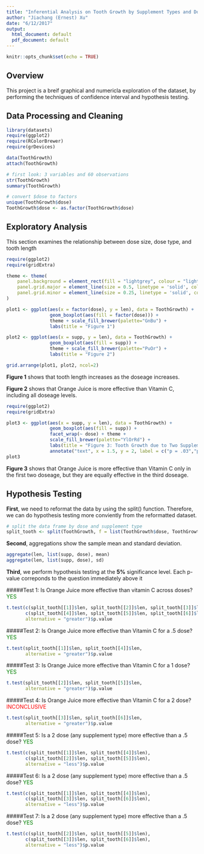 ```yaml
---
title: "Inferential Analysis on Tooth Growth by Supplement Types and Dosages"
author: "Jiachang (Ernest) Xu"
date: "6/12/2017"
output:
  html_document: default
  pdf_document: default
---
```


```r
knitr::opts_chunk$set(echo = TRUE)
```

## Overview

This project is a breif graphical and numericla exploration of the dataset, by performing the techniques of confidence interval and hypothesis testing.

## Data Processing and Cleaning

```r
library(datasets)
require(ggplot2)
require(RColorBrewer)
require(grDevices)

data(ToothGrowth)
attach(ToothGrowth)

# first look: 3 variables and 60 observations
str(ToothGrowth)
summary(ToothGrowth)

# convert $dose to factors
unique(ToothGrowth$dose)
ToothGrowth$dose <- as.factor(ToothGrowth$dose)

```

## Exploratory Analysis

This section examines the relationship between dose size, dose type, and tooth length

```r
require(ggplot2)
require(gridExtra)

theme <- theme(
    panel.background = element_rect(fill = "lightgrey", colour = "lightgrey", size = 0.5, linetype = "solid"),
    panel.grid.major = element_line(size = 0.5, linetype = 'solid', colour = "white"), 
    panel.grid.minor = element_line(size = 0.25, linetype = 'solid', colour = "white")
)

plot1 <- ggplot(aes(x = factor(dose), y = len), data = ToothGrowth) +
                geom_boxplot(aes(fill = factor(dose))) + 
                theme + scale_fill_brewer(palette="GnBu") + 
                labs(title = "Figure 1")

plot2 <- ggplot(aes(x = supp, y = len), data = ToothGrowth) + 
                geom_boxplot(aes(fill = supp)) + 
                theme + scale_fill_brewer(palette="PuOr") + 
                labs(title = "Figure 2")

grid.arrange(plot1, plot2, ncol=2)
```

**Figure 1** shows that tooth length increases as the doseage increases.

**Figure 2** shows that Orange Juice is more effective than Vitamin C, including all doseage levels.

```r
require(ggplot2)
require(gridExtra)

plot3 <- ggplot(aes(x = supp, y = len), data = ToothGrowth) + 
                geom_boxplot(aes(fill = supp)) + 
                facet_wrap(~ dose) + theme + 
                scale_fill_brewer(palette="YlOrRd") + 
                labs(title = "Figure 3: Tooth Growth due to Two Supplements by Incremental Dosages") + 
                annotate("text", x = 1.5, y = 2, label = c("p = .03","p = .0005","p = .5"))
plot3
```

**Figure 3** shows that Orange Juice is more effective than Vitamin C only in the first two doseage, but they are equally effective in the third doseage.

## Hypothesis Testing

**First**, we need to reformat the data by using the split() function. Therefore, we can do hypothesis testing more conviently from the reformatted dataset.

```r
# split the data frame by dose and supplement type
split_tooth <- split(ToothGrowth, f = list(ToothGrowth$dose, ToothGrowth$supp))
```

**Second**, aggregations show the sample mean and standard deviation.

```r
aggregate(len, list(supp, dose), mean)
aggregate(len, list(supp, dose), sd)
```

**Third**, we perform hypothesis testing at the **5%** significance level. Each p-value correponds to the question immediately above it

#####Test 1: Is Orange Juice more effective than vitamin C across doses? <span style="color:green">YES</span>
```r
t.test(c(split_tooth[[1]]$len, split_tooth[[2]]$len, split_tooth[[3]]$len), 
       c(split_tooth[[4]]$len, split_tooth[[5]]$len, split_tooth[[6]]$len), 
       alternative = "greater")$p.value
```

#####Test 2: Is Orange Juice more effective than Vitamin C for a .5 dose? <span style="color:green">YES</span>
```r
t.test(split_tooth[[1]]$len, split_tooth[[4]]$len, 
       alternative = "greater")$p.value
```

#####Test 3: Is Orange Juice more effective than Vitamin C for a 1 dose? <span style="color:green">YES</span>
```r
t.test(split_tooth[[2]]$len, split_tooth[[5]]$len, 
       alternative = "greater")$p.value
```

#####Test 4: Is Orange Juice more effective than Vitamin C for a 2 dose? <span style="color:red">INCONCLUSIVE</span>
```r
t.test(split_tooth[[3]]$len, split_tooth[[6]]$len, 
       alternative = "greater")$p.value
```

#####Test 5: Is a 2 dose (any supplement type) more effective than a .5 dose? <span style="color:green">YES</span>
```r
t.test(c(split_tooth[[1]]$len, split_tooth[[4]]$len), 
       c(split_tooth[[2]]$len, split_tooth[[5]]$len), 
       alternative = "less")$p.value
```

#####Test 6: Is a 2 dose (any supplement type) more effective than a .5 dose? <span style="color:green">YES</span>
```r
t.test(c(split_tooth[[1]]$len, split_tooth[[4]]$len), 
       c(split_tooth[[3]]$len, split_tooth[[6]]$len), 
       alternative = "less")$p.value
```

#####Test 7: Is a 2 dose (any supplement type) more effective than a .5 dose? <span style="color:green">YES</span>
```r
t.test(c(split_tooth[[2]]$len, split_tooth[[5]]$len), 
       c(split_tooth[[3]]$len, split_tooth[[6]]$len), 
       alternative = "less")$p.value
```
